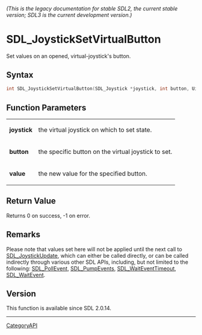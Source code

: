 ====== (This is the legacy documentation for stable SDL2, the current stable version; SDL3 is the current development version.) ======
= SDL_JoystickSetVirtualButton =

Set values on an opened, virtual-joystick's button.

== Syntax ==

<syntaxhighlight lang='c'>
int SDL_JoystickSetVirtualButton(SDL_Joystick *joystick, int button, Uint8 value);
</syntaxhighlight>

== Function Parameters ==

{|
|'''joystick'''
|the virtual joystick on which to set state.
|-
|'''button'''
|the specific button on the virtual joystick to set.
|-
|'''value'''
|the new value for the specified button.
|}

== Return Value ==

Returns 0 on success, -1 on error.

== Remarks ==

Please note that values set here will not be applied until the next call to
[[SDL_JoystickUpdate]], which can either be called directly, or can be
called indirectly through various other SDL APIs, including, but not
limited to the following: [[SDL_PollEvent]], [[SDL_PumpEvents]],
[[SDL_WaitEventTimeout]], [[SDL_WaitEvent]].

== Version ==

This function is available since SDL 2.0.14.

----
[[CategoryAPI]]


